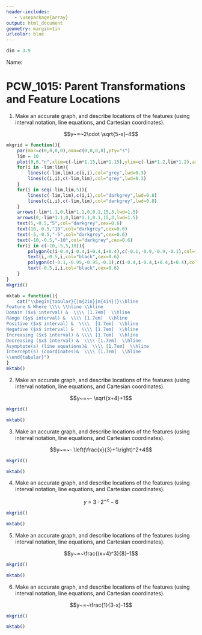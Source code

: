 ```yaml
---
header-includes:
   - \usepackage{array}
output: html_document
geometry: margin=1in
urlcolor: blue
---
```


```r
dim = 3.9
```

Name: \hrule

# PCW_1015: Parent Transformations and Feature Locations

1. Make an accurate graph, and describe locations of the features (using interval notation, line equations, and Cartesian coordinates).

$$y~=~2\cdot \sqrt{5-x}-4$$

\vfill

```r
mkgrid = function(){
    par(mar=c(0,0,0,0),oma=c(0,0,0,0),pty="s")
    lim = 10
    plot(0,0,"n",xlim=c(-lim*1.15,lim*1.15),ylim=c(-lim*1.2,lim*1.2),axes=F,ann=F)
    for(i in -lim:lim){
        lines(c(-lim,lim),c(i,i),col="grey",lwd=0.3)
        lines(c(i,i),c(-lim,lim),col="grey",lwd=0.3)
    }
    for(i in seq(-lim,lim,5)){
        lines(c(-lim,lim),c(i,i),col="darkgrey",lwd=0.8)
        lines(c(i,i),c(-lim,lim),col="darkgrey",lwd=0.8)
    }
    arrows(-lim*1.1,0,lim*1.1,0,0.1,15,3,lwd=1.5)
    arrows(0,-lim*1.1,0,lim*1.1,0.1,15,3,lwd=1.5)
    text(5,-0.5,"5",col="darkgrey",cex=0.6)
    text(10,-0.5,"10",col="darkgrey",cex=0.6)
    text(-5,-0.5,"-5",col="darkgrey",cex=0.6)
    text(-10,-0.5,"-10",col="darkgrey",cex=0.6)
    for(i in c(-10,-5,5,10)){
        polygon(c(i-0.4,i-0.4,i+0.4,i+0.4),c(-0.1,-0.9,-0.9,-0.1),col="white",border = NA)
        text(i,-0.5,i,col="black",cex=0.6)
        polygon(c(-0.1,-0.95,-0.95,-0.1),c(i-0.4,i-0.4,i+0.4,i+0.4),col="white",border = NA)
        text(-0.5,i,i,col="black",cex=0.6)
    }
}
mkgrid()
```

```r
mktab = function(){
    cat("\\begin{tabular}{|m{2in}|m{4in}|}\\hline
Feature & Where \\\\ \\hline \\hline
Domain ($x$ interval) &  \\\\ [1.7em]  \\hline
Range ($y$ interval) &  \\\\ [1.7em]  \\hline
Positive ($x$ interval) &  \\\\  [1.7em]  \\hline
Negative ($x$ interval) &   \\\\ [1.7em]  \\hline
Increasing ($x$ interval) & \\\\ [1.7em]  \\hline
Decreasing ($x$ interval) &  \\\\ [1.7em]  \\hline
Asymptote(s) (line equations)&  \\\\ [1.7em]  \\hline
Intercept(s) (coordinates)&  \\\\ [1.7em]  \\hline
\\end{tabular}")
}
mktab()
```

\newpage

2. Make an accurate graph, and describe locations of the features (using interval notation, line equations, and Cartesian coordinates).

$$y~=~- \sqrt{x+4}+1$$

\vfill

```r
mkgrid()
```

```r
mktab()
```

\newpage

3. Make an accurate graph, and describe locations of the features (using interval notation, line equations, and Cartesian coordinates).

$$y~=~- \left(\frac{x}{3}+1\right)^2+4$$

\vfill

```r
mkgrid()
```

```r
mktab()
```

\newpage

4. Make an accurate graph, and describe locations of the features (using interval notation, line equations, and Cartesian coordinates).

$$y~=~3\cdot 2^{-x}-6$$

\vfill

```r
mkgrid()
```

```r
mktab()
```

\newpage

5. Make an accurate graph, and describe locations of the features (using interval notation, line equations, and Cartesian coordinates).

$$y~=~\frac{(x+4)^3}{8}-1$$

\vfill

```r
mkgrid()
```

```r
mktab()
```

\newpage

6. Make an accurate graph, and describe locations of the features (using interval notation, line equations, and Cartesian coordinates).

$$y~=~\frac{1}{3-x}-1$$

\vfill

```r
mkgrid()
```

```r
mktab()
```






